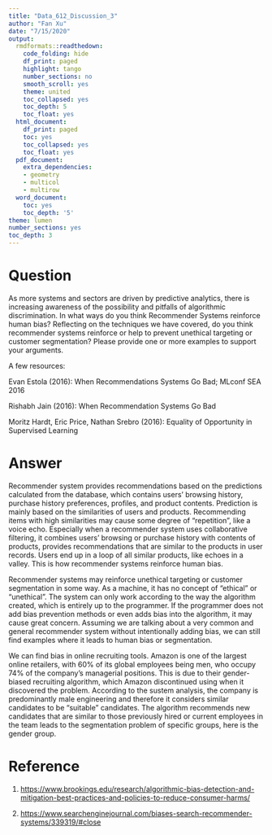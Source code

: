 ---
title: "Data_612_Discussion_3"
author: "Fan Xu"
date: "7/15/2020"
output:
  rmdformats::readthedown:
    code_folding: hide
    df_print: paged
    highlight: tango
    number_sections: no
    smooth_scroll: yes
    theme: united
    toc_collapsed: yes
    toc_depth: 5
    toc_float: yes
  html_document:
    df_print: paged
    toc: yes
    toc_collapsed: yes
    toc_float: yes
  pdf_document:
    extra_dependencies:
    - geometry
    - multicol
    - multirow
  word_document:
    toc: yes
    toc_depth: '5'
theme: lumen
number_sections: yes
toc_depth: 3
---

# Question
As more systems and sectors are driven by predictive analytics, there is increasing awareness of the possibility and pitfalls of algorithmic discrimination. In what ways do you think Recommender Systems reinforce human bias? Reflecting on the techniques we have covered, do you think recommender systems reinforce or help to prevent unethical targeting or customer segmentation?  Please provide one or more examples to support your arguments.

A few resources:

Evan Estola (2016): When Recommendations Systems Go Bad; MLconf SEA 2016

Rishabh Jain (2016): When Recommendation Systems Go Bad

Moritz Hardt, Eric Price, Nathan Srebro (2016):  Equality of Opportunity in Supervised Learning 

# Answer
Recommender system provides recommendations based on the predictions calculated from the database, which contains users' browsing history, purchase history preferences, profiles, and product contents. Prediction is mainly based on the similarities of users and products. Recommending items with high similarities may cause some degree of "repetition", like a voice echo. Especially when a recommender system uses collaborative filtering, it combines users' browsing or purchase history with contents of products, provides recommendations that are similar to the products in user records. Users end up in a loop of all similar products, like echoes in a valley. This is how recommender systems reinforce human bias.

Recommender systems may reinforce unethical targeting or customer segmentation in some way. As a machine, it has no concept of “ethical” or “unethical”. The system can only work according to the way the algorithm created, which is entirely up to the programmer. If the programmer does not add bias prevention methods or even adds bias into the algorithm, it may cause great concern. Assuming we are talking about a very common and general recommender system without intentionally adding bias, we can still find examples where it leads to human bias or segmentation.

We can find bias in online recruiting tools. Amazon is one of the largest online retailers, with 60% of its global employees being men, who occupy 74% of the company's managerial positions. This is due to their gender-biased recruiting algorithm, which Amazon discontinued using when it discovered the problem. According to the sustem analysis, the company is predominantly male engineering and therefore it considers similar candidates to be "suitable" candidates. The algorithm recommends new candidates that are similar to those previously hired or current employees in the team leads to the segmentation problem of specific groups, here is the gender group.

# Reference
1. <https://www.brookings.edu/research/algorithmic-bias-detection-and-mitigation-best-practices-and-policies-to-reduce-consumer-harms/>

2. <https://www.searchenginejournal.com/biases-search-recommender-systems/339319/#close>